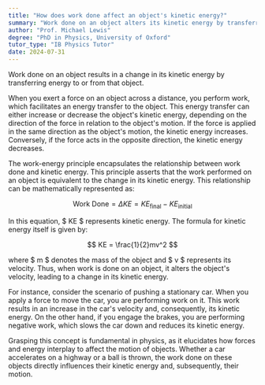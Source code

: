 ```yaml
---
title: "How does work done affect an object's kinetic energy?"
summary: "Work done on an object alters its kinetic energy by transferring energy either to or from the object, affecting its motion and speed."
author: "Prof. Michael Lewis"
degree: "PhD in Physics, University of Oxford"
tutor_type: "IB Physics Tutor"
date: 2024-07-31
---
```


Work done on an object results in a change in its kinetic energy by transferring energy to or from that object.

When you exert a force on an object across a distance, you perform work, which facilitates an energy transfer to the object. This energy transfer can either increase or decrease the object's kinetic energy, depending on the direction of the force in relation to the object's motion. If the force is applied in the same direction as the object's motion, the kinetic energy increases. Conversely, if the force acts in the opposite direction, the kinetic energy decreases.

The work-energy principle encapsulates the relationship between work done and kinetic energy. This principle asserts that the work performed on an object is equivalent to the change in its kinetic energy. This relationship can be mathematically represented as:

$$ \text{Work Done} = \Delta KE = KE_{\text{final}} - KE_{\text{initial}} $$

In this equation, $ KE $ represents kinetic energy. The formula for kinetic energy itself is given by:

$$ KE = \frac{1}{2}mv^2 $$

where $ m $ denotes the mass of the object and $ v $ represents its velocity. Thus, when work is done on an object, it alters the object's velocity, leading to a change in its kinetic energy.

For instance, consider the scenario of pushing a stationary car. When you apply a force to move the car, you are performing work on it. This work results in an increase in the car's velocity and, consequently, its kinetic energy. On the other hand, if you engage the brakes, you are performing negative work, which slows the car down and reduces its kinetic energy.

Grasping this concept is fundamental in physics, as it elucidates how forces and energy interplay to affect the motion of objects. Whether a car accelerates on a highway or a ball is thrown, the work done on these objects directly influences their kinetic energy and, subsequently, their motion.
    